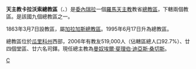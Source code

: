 {{Infobox Roman Catholic diocese
|Roman Catholic Diocese of = 天主教卡拉沃索總教區
|Latin name of diocese = Archidioecesis Calabocensis
|image =
|caption =
|location = [[委內瑞拉|委內瑞拉]]
|territory =[[瓜里科州|瓜里科州]]西部
|population = 519,000
|rite = 拉丁禮
|patron =
|province =
|established = 1863年
|cathedral = 諸聖主教座堂
|co-cathedral =
|leadership = 總主教
|website =
|教宗 =
|metropolitan = 曼奴埃爾·斐理伯·迪亞斯·桑切斯
|ordinary = 
|coadjutor bishop =
|auxiliary =
}}

'''天主教卡拉沃索總教區'''（{{lang-la|Archidioecesis Calabocensis}}、{{lang-es|Arquidiócesis de Calabozo}}）是[[委內瑞拉|委內瑞拉]]一個[[羅馬天主教|羅馬天主教]]教省[[總教區|總教區]]，下轄兩個教區。是該國九個總教區之一。

1863年3月7日設教區，屬[[天主教加拉加斯總教區|加拉加斯總教區]]。1995年6月17日升為總教區。

總教區位於[[瓜里科州|瓜里科州]]西部，2006年有教友519,000人（佔轄區總人口92.7%）、廿四個堂區、廿六名司鐸。現任總主教為[[曼奴埃爾·斐理伯·迪亞斯·桑切斯|曼奴埃爾·斐理伯·迪亞斯·桑切斯]]。

{{委內瑞拉天主教教區}}
[[Category:委內瑞拉天主教教區|C]]
